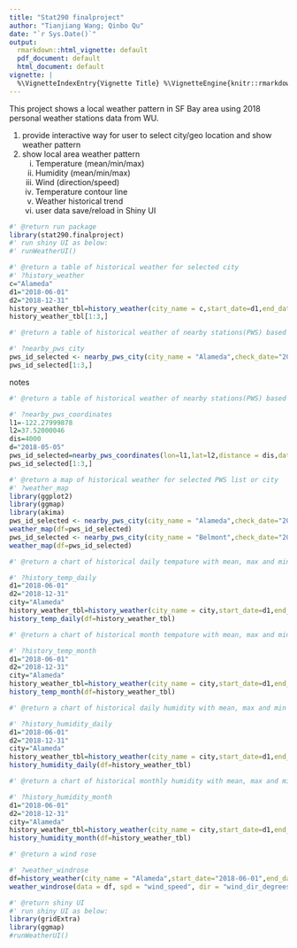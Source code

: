 ```yaml
---
title: "Stat290 finalproject"
author: "Tianjiang Wang; Qinbo Qu"
date: "`r Sys.Date()`"
output:
  rmarkdown::html_vignette: default
  pdf_document: default
  html_document: default
vignette: |
  %\VignetteIndexEntry{Vignette Title} %\VignetteEngine{knitr::rmarkdown} %\VignetteEncoding{UTF-8}
---
```


This project shows a local weather pattern in SF Bay area using 2018 personal weather stations data from WU. 

1) provide interactive way for user to select city/geo location and show weather pattern
2) show local area weather pattern
    i)   Temperature (mean/min/max) 
    ii)  Humidity (mean/min/max)
    iii) Wind (direction/speed)
    iv)  Temperature contour line
    v)   Weather historical trend
    vi)  user data save/reload in Shiny UI


```r
#' @return run package
library(stat290.finalproject)
#' run shiny UI as below: 
#' runWeatherUI()
```


```r
#' @return a table of historical weather for selected city
#' ?history_weather
c="Alameda"
d1="2018-06-01"
d2="2018-12-31"
history_weather_tbl=history_weather(city_name = c,start_date=d1,end_date=d2)
history_weather_tbl[1:3,]

```


```r
#' @return a table of historical weather of nearby stations(PWS) based on selected city

#' ?nearby_pws_city
pws_id_selected <- nearby_pws_city(city_name = "Alameda",check_date="2018-05-05")
pws_id_selected[1:3,]

```


notes
```r
#' @return a table of historical weather of nearby stations(PWS) based on location (lon,lat and distance(meter))

#' ?nearby_pws_coordinates
l1=-122.27999878
l2=37.52000046
dis=4000
d="2018-05-05"
pws_id_selected=nearby_pws_coordinates(lon=l1,lat=l2,distance = dis,data=pws,check_date = d)
pws_id_selected[1:3,]
```

```r
#' @return a map of historical weather for selected PWS list or city
#' ?weather_map
library(ggplot2)
library(ggmap)
library(akima)
pws_id_selected <- nearby_pws_city(city_name = "Alameda",check_date="2018-05-05")
weather_map(df=pws_id_selected)
pws_id_selected <- nearby_pws_city(city_name = "Belmont",check_date="2018-05-05")
weather_map(df=pws_id_selected)

```


```r
#' @return a chart of historical daily tempature with mean, max and min values

#' ?history_temp_daily
d1="2018-06-01"
d2="2018-12-31"
city="Alameda"
history_weather_tbl=history_weather(city_name = city,start_date=d1,end_date=d2)
history_temp_daily(df=history_weather_tbl)

```

```r
#' @return a chart of historical month tempature with mean, max and min values

#' ?history_temp_month
d1="2018-06-01"
d2="2018-12-31"
city="Alameda"
history_weather_tbl=history_weather(city_name = city,start_date=d1,end_date=d2)
history_temp_month(df=history_weather_tbl)

```
```r
#' @return a chart of historical daily humidity with mean, max and min values

#' ?history_humidity_daily
d1="2018-06-01"
d2="2018-12-31"
city="Alameda"
history_weather_tbl=history_weather(city_name = city,start_date=d1,end_date=d2)
history_humidity_daily(df=history_weather_tbl)

```


```r
#' @return a chart of historical monthly humidity with mean, max and min values

#' ?history_humidity_month
d1="2018-06-01"
d2="2018-12-31"
city="Alameda"
history_weather_tbl=history_weather(city_name = city,start_date=d1,end_date=d2)
history_humidity_month(df=history_weather_tbl)

```

```r
#' @return a wind rose

#' ?weather_windrose
df=history_weather(city_name = "Alameda",start_date="2018-06-01",end_date="2018-12-31")
weather_windrose(data = df, spd = "wind_speed", dir = "wind_dir_degrees")

```

```r
#' @return shiny UI
#' run shiny UI as below: 
library(gridExtra)
library(ggmap)
#runWeatherUI()
```
